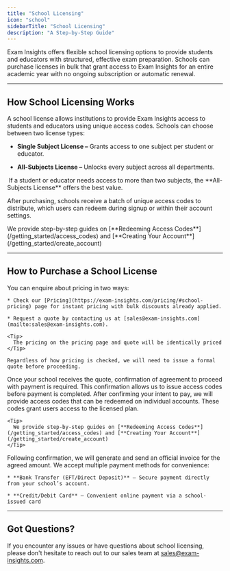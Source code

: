 ```yaml
---
title: "School Licensing"
icon: "school"
sidebarTitle: "School Licensing"
description: "A Step-by-Step Guide"
---
```


Exam Insights offers flexible school licensing options to provide students and educators with structured, effective exam preparation. Schools can purchase licenses in bulk that grant access to Exam Insights for an entire academic year with no ongoing subscription or automatic renewal.

***

## How School Licensing Works

A school license allows institutions to provide Exam Insights access to students and educators using unique access codes. Schools can choose between two license types:

* **Single Subject License –** Grants access to one subject per student or educator.

* **All-Subjects License –** Unlocks every subject across all departments.

<Tip>
   If a student or educator needs access to more than two subjects, the **All-Subjects License** offers the best value.
</Tip>

After purchasing, schools receive a batch of unique access codes to distribute, which users can redeem during signup or within their account settings.

<Tip>
  We provide step-by-step guides on [**Redeeming Access Codes**](/getting_started/access_codes) and [**Creating Your Account**](/getting_started/create_account)
</Tip>

***

## How to Purchase a School License

<Steps>
  <Step title="Get a Quote">
    You can enquire about pricing in two ways:

    * Check our [Pricing](https://exam-insights.com/pricing/#school-pricing) page for instant pricing with bulk discounts already applied.

    * Request a quote by contacting us at [sales@exam-insights.com](mailto:sales@exam-insights.com).

    <Tip>
      The pricing on the pricing page and quote will be identically priced
    </Tip>

    Regardless of how pricing is checked, we will need to issue a formal quote before proceeding.
  </Step>

  <Step title="Confirm Payment Commitment">
    Once your school receives the quote, confirmation of agreement to proceed with payment is required. This confirmation allows us to issue access codes before payment is completed.
  </Step>

  <Step title="Receive Access Codes">
    After confirming your intent to pay, we will provide access codes that can be redeemed on individual accounts. These codes grant users access to the licensed plan.

    <Tip>
      We provide step-by-step guides on [**Redeeming Access Codes**](/getting_started/access_codes) and [**Creating Your Account**](/getting_started/create_account)
    </Tip>
  </Step>

  <Step title="Receive Invoice and Payment">
    Following confirmation, we will generate and send an official invoice for the agreed amount. We accept multiple payment methods for convenience:

    * **Bank Transfer (EFT/Direct Deposit)** – Secure payment directly from your school’s account.

    * **Credit/Debit Card** – Convenient online payment via a school-issued card
  </Step>
</Steps>

***

## Got Questions?

If you encounter any issues or have questions about school licensing, please don't hesitate to reach out to our sales team at [sales@exam-insights.com](mailto:sales@exam-insights.com).